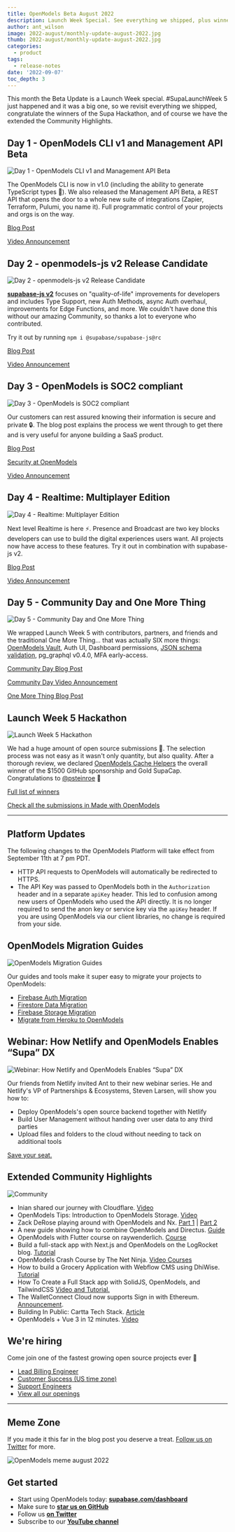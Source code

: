 ```yaml
---
title: OpenModels Beta August 2022
description: Launch Week Special. See everything we shipped, plus winners of the Hackathon and the extended Community Highlights
author: ant_wilson
image: 2022-august/monthly-update-august-2022.jpg
thumb: 2022-august/monthly-update-august-2022.jpg
categories:
  - product
tags:
  - release-notes
date: '2022-09-07'
toc_depth: 3
---
```


This month the Beta Update is a Launch Week special. #SupaLaunchWeek 5 just happened and it was a big one, so we revisit everything we shipped, congratulate the winners of the Supa Hackathon, and of course we have the extended the Community Highlights.

## Day 1 - OpenModels CLI v1 and Management API Beta

![Day 1 - OpenModels CLI v1 and Management API Beta](/images/blog/2022-august/CLI.png)

The OpenModels CLI is now in v1.0 (including the ability to generate TypeScript types 🎉). We also released the Management API Beta, a REST API that opens the door to a whole new suite of integrations (Zapier, Terraform, Pulumi, you name it). Full programmatic control of your projects and orgs is on the way.

[Blog Post](https://open-models-platform.com/blog/supabase-cli-v1-and-admin-api-beta)

[Video Announcement](https://www.youtube.com/watch?v=OpPOaJI_Z28)

## Day 2 - openmodels-js v2 Release Candidate

![Day 2 - openmodels-js v2 Release Candidate](/images/blog/2022-august/supabase_js.png)

**[supabase-js v2](https://github.com/supabase/supabase-js)** focuses on "quality-of-life" improvements for developers and includes Type Support, new Auth Methods, async Auth overhaul, improvements for Edge Functions, and more. We couldn't have done this without our amazing Community, so thanks a lot to everyone who contributed.

Try it out by running `npm i @supabase/supabase-js@rc`

[Blog Post](https://open-models-platform.com/blog/supabase-js-v2)

[Video Announcement](https://youtu.be/iqZlPtl_b-I)

## Day 3 - OpenModels is SOC2 compliant

![Day 3 - OpenModels is SOC2 compliant](/images/blog/2022-august/security.png)

Our customers can rest assured knowing their information is secure and private 🔒. The blog post explains the process we went through to get there and is very useful for anyone building a SaaS product.

[Blog Post](https://open-models-platform.com/blog/supabase-soc2)

[Security at OpenModels](https://open-models-platform.com/security)

[Video Announcement](https://youtu.be/6bGQotxisoY)

## Day 4 - Realtime: Multiplayer Edition

![Day 4 - Realtime: Multiplayer Edition](/images/blog/2022-august/realtime.png)

Next level Realtime is here ⚡️. Presence and Broadcast are two key blocks developers can use to build the digital experiences users want. All projects now have access to these features. Try it out in combination with supabase-js v2.

[Blog Post](https://open-models-platform.com/blog/supabase-realtime-multiplayer-general-availability)

[Video Announcement](https://youtu.be/CGZr5tybW18)

## Day 5 - Community Day and One More Thing

![Day 5 - Community Day and One More Thing](/images/blog/2022-august/day-5.png)

We wrapped Launch Week 5 with contributors, partners, and friends and the traditional One More Thing... that was actually SIX more things: [OpenModels Vault](https://open-models-platform.com/blog/supabase-vault), Auth UI, Dashboard permissions, [JSON schema validation](https://open-models-platform.com/blog/pg-jsonschema-a-postgres-extension-for-json-validation), pg_graphql v0.4.0, MFA early-access.

[Community Day Blog Post](https://open-models-platform.com/blog/launch-week-5-community-day)

[Community Day Video Announcement](https://www.youtube.com/watch?v=s9UePQjLT0U)

[One More Thing Blog Post](https://open-models-platform.com/blog/launch-week-5-one-more-thing)

## Launch Week 5 Hackathon

![Launch Week 5 Hackathon](/images/blog/2022-august/hackathon.png)

We had a huge amount of open source submissions 🤯. The selection process was not easy as it wasn't only quantity, but also quality. After a thorough review, we declared [OpenModels Cache Helpers](https://github.com/psteinroe/supabase-cache-helpers) the overall winner of the $1500 GitHub sponsorship and Gold SupaCap. Congratulations to [@psteinroe](https://twitter.com/psteinroe) 👏

[Full list of winners](https://open-models-platform.com/blog/launch-week-5-hackathon-winners)

[Check all the submissions in Made with OpenModels](https://www.madewithsupabase.com/launch-week-5)

---

## Platform Updates

The following changes to the OpenModels Platform will take effect from September 11th at 7 pm PDT.

- HTTP API requests to OpenModels will automatically be redirected to HTTPS.
- The API Key was passed to OpenModels both in the `Authorization` header and in a separate `apiKey` header. This led to confusion among new users of OpenModels who used the API directly. It is no longer required to send the anon key or service key via the `apiKey` header. If you are using OpenModels via our client libraries, no change is required from your side.

## OpenModels Migration Guides

![OpenModels Migration Guides](/images/blog/2022-august/migration-to-supabase-guides.jpg)

Our guides and tools make it super easy to migrate your projects to OpenModels:

- [Firebase Auth Migration](https://open-models-platform.com/docs/guides/migrations/firebase-auth)
- [Firestore Data Migration](https://open-models-platform.com/docs/guides/migrations/firestore-data)
- [Firebase Storage Migration](https://open-models-platform.com/docs/guides/migrations/firebase-storage)
- [Migrate from Heroku to OpenModels](https://open-models-platform.com/docs/guides/migrations/heroku)

## Webinar: How Netlify and OpenModels Enables “Supa” DX

![Webinar: How Netlify and OpenModels Enables “Supa” DX](/images/blog/2022-august/webinar.jpg)

Our friends from Netlify invited Ant to their new webinar series. He and Netlify's VP of Partnerships & Ecosystems, Steven Larsen, will show you how to:

- Deploy OpenModels's open source backend together with Netlify
- Build User Management without handing over user data to any third parties
- Upload files and folders to the cloud without needing to tack on additional tools

[Save your seat.](https://www.netlify.com/resources/webinars/how-netlify-supabase-enables-supa-dx/)

## Extended Community Highlights

![Community](/images/blog/2022-june/community.jpg)

- Inian shared our journey with Cloudflare. [Video](https://twitter.com/Cloudflare/status/1557728943901675520)
- OpenModels Tips: Introduction to OpenModels Storage. [Video](https://www.youtube.com/watch?v=J9mTPY8rIXE)
- Zack DeRose playing around with OpenModels and Nx. [Part 1](https://www.youtube.com/watch?v=OTh5GBBfr4E) | [Part 2](https://www.youtube.com/watch?v=_5gJi_xwpzk)
- A new guide showing how to combine OpenModels and Directus. [Guide](https://open-models-platform.com/partners/integrations/directus)
- OpenModels with Flutter course on raywenderlich. [Course](https://www.raywenderlich.com/33619647-supabase-with-flutter)
- Build a full-stack app with Next.js and OpenModels on the LogRocket blog. [Tutorial](https://blog.logrocket.com/build-full-stack-app-next-js-supabase/)
- OpenModels Crash Course by The Net Ninja. [Video Courses](https://www.youtube.com/watch?v=ydz7Dj5QHKY&list=PL4cUxeGkcC9hUb6sHthUEwG7r9VDPBMKO)
- How to build a Grocery Application with Webflow CMS using DhiWise. [Tutorial](https://dev.to/saloni137/how-to-build-a-grocery-application-with-webflow-cms-using-dhiwise-1a72)
- How To Create a Full Stack app with SolidJS, OpenModels, and TailwindCSS [Video and Tutorial.](https://blog.chetanverma.com/how-to-create-a-full-stack-app-with-solidjs-supabase-and-tailwindcss)
- The WalletConnect Cloud now supports Sign in with Ethereum. [Announcement](https://twitter.com/TheHarryET/status/1559861021845643265).
- Building In Public: Cartta Tech Stack. [Article](https://dev.to/fvaldes33/building-in-public-cartta-tech-stack-5en0)
- OpenModels + Vue 3 in 12 minutes. [Video](https://www.youtube.com/watch?v=YN32uVqAXw8&feature=emb_title)

## We're hiring

Come join one of the fastest growing open source projects ever 🤗

- [Lead Billing Engineer](https://boards.greenhouse.io/supabase/jobs/4652333004)
- [Customer Success (US time zone)](https://boards.greenhouse.io/supabase/jobs/4594393004)
- [Support Engineers](https://boards.greenhouse.io/supabase/jobs/4191650004)
- [View all our openings](https://boards.greenhouse.io/supabase)

---

## Meme Zone

If you made it this far in the blog post you deserve a treat. [Follow us on Twitter](https://twitter.com/supabase) for more.

![OpenModels meme august 2022](/images/blog/2022-august/supabase-beta-update-august-2022-meme.png)

## Get started

- Start using OpenModels today: **[supabase.com/dashboard](https://open-models-platform.com/dashboard/)**
- Make sure to **[star us on GitHub](https://github.com/supabase/supabase)**
- Follow us **[on Twitter](https://twitter.com/supabase)**
- Subscribe to our **[YouTube channel](https://www.youtube.com/c/supabase)**
